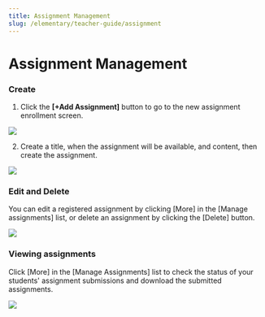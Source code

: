 ```yaml
---
title: Assignment Management
slug: /elementary/teacher-guide/assignment
---
```



# Assignment Management

### Create

1. Click the **[+Add Assignment]** button to go to the new assignment enrollment screen.

<Image src="/img/en/elementary/teacher/07-01.jpg" size="lg" />

2. Create a title, when the assignment will be available, and content, then create the assignment.

<Image src="/img/en/elementary/teacher/07-02.jpg" size="lg" />

### Edit and Delete

You can edit a registered assignment by clicking [More] in the [Manage assignments] list, or delete an assignment by clicking the [Delete] button.

<Image src="/img/en/elementary/teacher/07-03.jpg" size="lg" />

### Viewing assignments

Click [More] in the [Manage Assignments] list to check the status of your students' assignment submissions and download the submitted assignments.

<Image src="/img/en/elementary/teacher/07-04.jpg" size="lg" />
